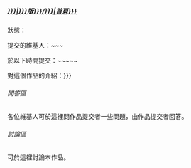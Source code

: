 =====[[User:{{{User|{{{user}}}}}}|{{{User|{{{user}}}}}}]]版[[User:{{{User|{{{user}}}}}}/{{{Page|{{{page}}}}}}|首頁{{{ver|{{{Ver|}}}}}}]]=====
狀態：{{Main Page Change 09/status|Vote}}<!--請僅於投票結束時或有需要時更改-->

提交的維基人：~~<includeonly></includeonly>~

於以下時間提交：~~<includeonly></includeonly>~~<includeonly></includeonly>~

對這個作品的介紹：{{{introduce|{{{Introduce|沒有介紹}}}}}}
======問答區======
各位維基人可於這裡問作品提交者一些問題，由作品提交者回答。
======討論區======
可於這裡討論本作品。